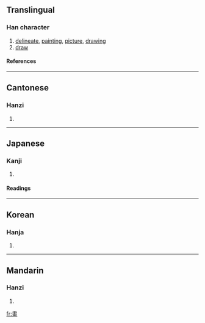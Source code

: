{{see|画|劃}}

==Translingual==
===Han character===
{{Han char|rn=102|rad=田|as=07|sn=12|four=5010<sub>6</sub>|canj=中土田一 (LGWM)}}
# [[delineate]], [[painting]], [[picture]], [[drawing]]
# [[draw]]
====References====
{{Han ref|kx=0763.080|dkj=21859|dj=1172.180|hdz=42544.020|uh=756B|ud=30059|bh=B565|bd=46437}}

----
==Cantonese==
===Hanzi===
{{yue-hanzi|jyut=|y=wa2, waak6}}
# {{defn|Cantonese}}

----
==Japanese==
===Kanji===
{{ja-kanji|grade=|rs=田07}}
# {{defn|Japanese}} 
====Readings====
{{ja-readings|on=[[かく]] (kaku), [[が]] (ga), [[かい]] (kai)|kun=[[かぎる]] (kagiru), [[はかる]] (hakaru), [[はかりごと]] (hakarigoto), [[かく]] (kaku)|nanori=}}

----
==Korean==
===Hanja===
{{ko-hanja|hangeul=[[화]], [[획]]|eumhun=|rv=hwa, hoek|mr=hwa, hoek|y=hwa, hoyk}}
# {{defn|Korean}}

----
==Mandarin==
===Hanzi===
{{cmn-hanzi|sim=画|pin=[[huà]] ([[hua4]]), [[shē]] ([[she1]])|wg=hua<sup>4</sup>, she<sup>1</sup>}}
# {{defn|Mandarin}}

[[fr:畫]]